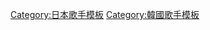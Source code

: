 {{Navbox Musical artist
| title      = [[高潤荷]]（Younha）
| name       = Younha
| background = 獨唱歌手
| group1     = [[日语]][[專輯]]
| list1      = [[Go! Younha]] • [[SONGS -Teen's Collection-]]
| group2     = [[韩语]]专辑
| list2      = [[The Perfect Day to Say I Love You]] • [[Comet]] • [[Someday]] • [[Part A: Peace Love & Ice Cream]] • [[Part B: Growing Season]]
| group3     = 日语[[單曲]]
| list3      = [[Yubikiri]] • [[Hōkiboshi]] • [[Motto Futari de]] • [[Touch / Yume no Tsuzuki]] • [[My Lover]] • [[Te wo Tsunaide]] • [[Ima ga Daisuki]] • [[Hakanaku Tsuyoku]] • [[Scratch On The Heart]] • [[Girl (高潤荷單曲)|Girl]] • [[好きなんだ]]
| group4     = 韩语單曲
| list4      = [[Yubikiri]] • [[Audition (單曲)|Audition]]
}}<noinclude>
[[Category:日本歌手模板]]
[[Category:韓國歌手模板]]
</noinclude>